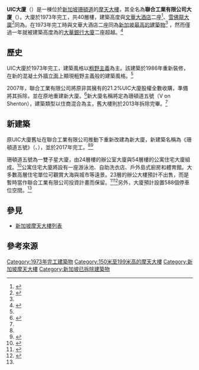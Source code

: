 
{{Infobox building
|name               = UIC大廈<br>UIC Building
|image              = UIC building from Shenton Way.jpg
|alternate_names    = 聯合工業有限公司大廈<br>United Industrial Corporation Limited Building
|location           = {{SIN}}[[珊頓道|珊頓道]]5號
|coordinates        = {{coord|1|16|40.51|N|103|50|58.49|E|region:SG|display=inline,title}}
|status             = Demolished
|start_date         = 
|architectural_style= [[粗野主義|粗野主義]]
|completion_date    = 1973年
|building_type      = 商業辦公室
|roof               = {{convert|152|m|abbr=on}}
|top_floor          = 
|floor_count        = 40層
|elevator_count     = 
|cost               = 
|floor_area         = 
|destruction_date   = 2013年<ref name="EMP"/>
|architect          = Chan Kui Chuan<br>新加坡聯合建築師建築設計事務所
|structural_engineer= 
|main_contractor    = 
|developer          = 聯合工業有限公司
|owner              = 
|management         = 
|references         = <ref name="EMP">{{emporis|106473}}</ref><ref>{{ctbuh|3842}}</ref><ref name="SKY">{{skyscraperpage|24175}}</ref>
}}

'''UIC大廈'''（{{lang-en|'''UIC Building'''}}）是一棟位於[[新加坡|新加坡]][[珊頓道|珊頓道]]的[[摩天大樓|摩天大樓]]，其全名為'''聯合工業有限公司大廈'''（{{lang-en|'''United Industrial Corporation Limited Building'''}}）。大廈於1973年完工，共40層樓，建築高度與[[文華大酒店|文華大酒店]]二座<ref>{{emporis complex|100180}}</ref>、[[雪佛龍大廈|雪佛龍大廈]]<ref>{{ctbuh|3895|Caltex House}}</ref>同為{{convert|152|m|abbr=on}}。在1973年完工時與文華大酒店二座同為[[新加坡摩天大樓列表|新加坡最高的建築物]]<ref name="SKY"/> ，然而僅過一年就被建築高度為{{convert|162|m|ft|adj=on|abbr=on}}的[[大華銀行大廈|大華銀行大廈]]二座超越。<ref>{{ctbuh|3210|UOB Plaza Two}}</ref>

==歷史==
UIC大廈於1973年完工，建築風格以[[粗野主義|粗野主義]]為主。該建築於1986年重新裝修，在新的混凝土外牆[[立面|立面]]上顯現粗野主義般的建築風格。<ref name="EMP"/>

2007年，聯合工業有限公司將原非其擁有的21.2%UIC大廈股權全數收購，準備將其拆除，並在原地重建新大廈。<ref>{{cite web |url= https://propertysg.wordpress.com/2007/04/15/uic-buys-uic-building-under-collective-sale/ |title= UIC buys UIC Building under collective sale |work= News and Blogs On Singapore Property |date= 15 April 2007 |access-date= 2016-11-23 |archive-date= 2016-11-24 |archive-url= https://web.archive.org/web/20161124030255/https://propertysg.wordpress.com/2007/04/15/uic-buys-uic-building-under-collective-sale/ |dead-url= no }}</ref>新大廈名稱將定為珊頓道五號（V on Shenton），建築類型以住商混合為主，舊大樓則於2013年拆除完畢。<ref name="SKY"/>

==新建築==
{{Infobox building
|name               = 珊頓道五號<br>V on Shenton
|alternate_names    =
|location           = {{SIN}}[[珊頓道|珊頓道]]5號
|status             = 
|start_date         = 
|completion_date    = 2017年 <ref name="fur">{{skyscraperpage|17913}}</ref>
|opening            = 
|building_type      = 商住混和
|antenna_spire      = 
|roof               =
|top_floor          = 
|floor_count        = 23層（辦公室）<ref name="VShenton">{{ctbuh|14516}}</ref><br>54層（公寓）<ref name="VShenton2">{{ctbuh|14515}}</ref>
|elevator_count     = 
|cost               = 
|floor_area         = 
|architect          = {{le|班·范·伯克|Ben van Berkel}}（{{le|UNStudio|UNStudio}}建築師事務所）<ref name="e2"/>、Architect 61<ref>{{cite web |url= http://www.uic.com.sg/residential/new-developments/v-on-shenton/ |title= UIC :: V on Shenton |work= 聯合工業有限公司 |date= 20 July 2012 |access-date= 2016-12-14 |archive-date= 2021-05-14 |archive-url= https://web.archive.org/web/20210514183928/http://uic.com.sg/residential/new-developments/v-on-shenton/ |dead-url= no }}</ref>
|structural_engineer= 
|main_contractor    =
|developer          = 聯合工業有限公司
|owner              = 
|management         = 
|references         =
| website = [http://v-on-shenton.com.sg/ V on Shenton]
}}

原UIC大廈舊址在聯合工業有限公司推動下重新改建為新大廈，新建築名稱為《珊頓道五號》（{{lang-en|'''V on Shenton'''}}、{{lang-en|'''Five on Shenton'''}}），並於2017年完工。<ref name="fur"/><ref>{{cite web |url= http://www.propertyguru.com.sg/project/five-on-shenton-v-on-shenton--21235 |title= Five on Shenton (V on Shenton) |work= PropertyGuru.com |date= 20 July 2012 |access-date= 2016-12-14 |archive-date= 2016-12-20 |archive-url= https://web.archive.org/web/20161220121457/http://www.propertyguru.com.sg/project/five-on-shenton-v-on-shenton--21235 |dead-url= no }}</ref>

珊頓道五號為一雙子星大廈，由24層樓的辦公室大廈與54層樓的公寓住宅大廈組成。<ref name="e2">{{cite web |url= http://www.e-architect.co.uk/singapore/v-on-shenton |title= V on Shenton : New UIC Building Singapore |work= e-architect |date= 14 August 2012 |access-date= 2016-11-23 |archive-date= 2020-10-23 |archive-url= https://web.archive.org/web/20201023104233/https://www.e-architect.co.uk/singapore/v-on-shenton |dead-url= no }}</ref>公寓住宅大廈將設有一座游泳池、自助洗衣店、戶外島式廚房和體育館。大多數高層住宅單位可觀賞大海與城市等遠景。23層的辦公大樓預計不出售，而是暫時當作聯合工業有限公司投資計畫而保留。<ref name="V">{{cite web |url= http://www.propertyguru.com.sg/property-management-news/2012/7/33666/v-on-shenton-units-to-launch-by-month-end |title= V On Shenton units to launch by month end |work= PropertyGuru.com |date= 20 July 2012 |access-date= 2016-11-23 |archive-date= 2016-11-23 |archive-url= https://web.archive.org/web/20161123202012/http://www.propertyguru.com.sg/property-management-news/2012/7/33666/v-on-shenton-units-to-launch-by-month-end |dead-url= no }}</ref><ref>{{cite web |url= http://sbr.com.sg/residential-property/exclusive/five-shenton-sold-over-150-units-in-just-four-days |title= Five on Shenton sold over 150 units in just four days |work= Singapore business review |date= 3 August 2012 |access-date= 2016-12-14 |archive-date= 2016-12-20 |archive-url= https://web.archive.org/web/20161220155111/http://sbr.com.sg/residential-property/exclusive/five-shenton-sold-over-150-units-in-just-four-days |dead-url= no }}</ref>另外，大廈預計設置588個停車位空間。<ref name="V"/>

==參見==
* [[新加坡摩天大樓列表|新加坡摩天大樓列表]]

==參考來源==
{{Reflist|20em}}
{{Commons category|UIC Building}}

{{Skyscrapers in Singapore}}

[[Category:1973年完工建築物|Category:1973年完工建築物]]
[[Category:150米至199米高的摩天大樓|Category:150米至199米高的摩天大樓]]
[[Category:新加坡摩天大樓|Category:新加坡摩天大樓]]
[[Category:新加坡已拆除建築物|Category:新加坡已拆除建築物]]